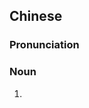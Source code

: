 ==Chinese==
{{zh-forms}}

===Pronunciation===
{{zh-pron
|m=lǎoyāo
|cat=n
}}

===Noun===
{{zh-noun}}

# {{alternative form of|老幺|lang=zh}}